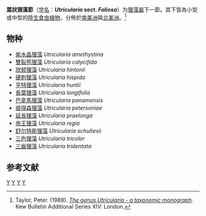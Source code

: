{{noteTA
|G1=Carnivorous Plant
}}
{{Automatic Taxobox
| image = Utricularia calycifida - front.jpg
| image_caption = [[雙裂苞狸藻|雙裂苞狸藻]]
| sectio = Foliosa
| authority = [[Kamiénski|Kamiénski]]
| subdivision_ranks = [[物種|物種]]
| subdivision = 见正文
| type_species = [[紫水晶狸藻|紫水晶狸藻]] ''Utricularia amethystina''
| type_species_authority = [[A.St.-Hil.|A.St.-Hil.]] & [[弗雷德里克·吉拉德|Girard]]
}}
'''葉狀狸藻節'''（[[学名|学名]]：'''''Utricularia'' sect. ''Foliosa'''''）为[[狸藻屬|狸藻屬]]下一節。其下皆為小型或中型的[[陆生植物|陸生]][[食虫植物|食虫植物]]，分佈於[[南美洲|南美洲]]與[[北美洲|北美洲]]。<ref name="Taylor 1989">Taylor, Peter. (1989). ''[[狸藻属——分类学专著|The genus Utricularia - a taxonomic monograph]]''. Kew Bulletin Additional Series XIV: London.</ref>

==物种==
*[[紫水晶狸藻|紫水晶狸藻]] ''Utricularia amethystina''
*[[雙裂苞狸藻|雙裂苞狸藻]] ''Utricularia calycifida''
*[[欣顿狸藻|欣顿狸藻]] ''Utricularia hintonii''
*[[硬刺狸藻|硬刺狸藻]] ''Utricularia hispida''
*[[亨特狸藻|亨特狸藻]] ''Utricularia huntii''
*[[長葉狸藻|長葉狸藻]] ''Utricularia longifolia''
*[[巴拿馬狸藻|巴拿馬狸藻]] ''Utricularia panamensis''
*[[彼得森狸藻|彼得森狸藻]] ''Utricularia petersoniae''
*[[延長狸藻|延長狸藻]] ''Utricularia praelonga''
*[[帝王狸藻|帝王狸藻]] ''Utricularia regia''
*[[舒尔特斯狸藻|舒尔特斯狸藻]] ''Utricularia schultesii''
*[[三色狸藻|三色狸藻]] ''Utricularia tricolor''
*[[三齒狸藻|三齒狸藻]] ''Utricularia tridentata''

== 参考文献 ==
{{Reflist}}
{{Taxonbar}}
{{狸藻属小作品}}
{{Utricularia}}
[[Category:狸藻屬|Y]]
[[Category:北美洲食虫植物|Y]]
[[Category:南美洲食虫植物|Y]]
[[Category:叶状狸藻组|Y]]